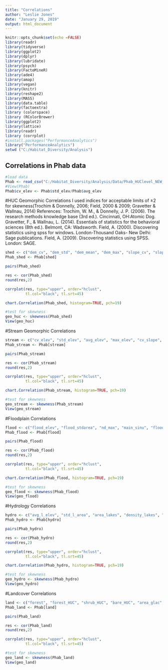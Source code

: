 ```yaml
---
title: "Correlations"
author: "Leslie Jones"
date: "January 29, 2019"
output: html_document
---
```


```r
knitr::opts_chunk$set(echo =FALSE)
library(readr)
library(tidyverse)
library(ggplot2)
library(dplyr)
library(lubridate)
library(psych)
library(FactoMineR)
library(ade4)
library(amap)
library(vegan)
library(knitr)
library(reshape2)
library(MASS)
library(data.table)
library(factoextra)
library (colorspace)
library (RColorBrewer)
library(ggplot2)
library(lattice)
library(readr)
library (corrplot)
#install.packages("PerformanceAnalytics")
library("PerformanceAnalytics")
setwd ("C:/Habitat_Diversity/Analysis")
```

## Correlations in Phab data
```r
#load data
Phab <- read_csv("C:/Habitat_Diversity/Analysis/Data/Phab_HUClevel_NEW_corr.csv")
#View(Phab)
Phab$cv_elev <- Phab$std_elev/Phab$avg_elev

```
#HUC Geomorphic Correlations
I used indices for acceptable limits of ±2 for skewness(Trochim & Donnelly, 2006; Field, 2000 & 2009; Gravetter & Wallnau, 2014) 
References:
Trochim, W. M., & Donnelly, J. P. (2006). The research methods knowledge base (3rd ed.). Cincinnati, OH:Atomic Dog.
Gravetter, F., & Wallnau, L. (2014). Essentials of statistics for the behavioral sciences (8th ed.). Belmont, CA: Wadsworth.
Field, A. (2000). Discovering statistics using spss for windows. London-Thousand Oaks- New Delhi: Sage publications.
Field, A. (2009). Discovering statistics using SPSS. London: SAGE.
```r
shed <- c("dem_cv", "dem_std", "dem_mean", "dem_max", "slope_cv", "slope_std", "slope_mean", "slope_max")
Phab_shed <- Phab[shed]

pairs(Phab_shed)

res <- cor(Phab_shed)
round(res,2)

corrplot(res, type="upper", order="hclust",
         tl.col="black", tl.srt=45)

chart.Correlation(Phab_shed, histogram=TRUE, pch=19)

#test for skewness
geo_huc <- skewness(Phab_shed)
View(geo_huc)
```

#Stream Geomorphic Correlations
```r

stream <- c("cv_elev", "std_elev", "avg_elev", "max_elev", "cv_slope", "std_slope", "avg_slope", "max_slope")
Phab_stream <- Phab[stream]

pairs(Phab_stream)

res <- cor(Phab_stream)
round(res,2)

corrplot(res, type="upper", order="hclust",
         tl.col="black", tl.srt=45)

chart.Correlation(Phab_stream, histogram=TRUE, pch=19)

#test for skewness
geo_stream <- skewness(Phab_stream)
View(geo_stream)

```


#Floodplain Correlations
```r

flood <- c("flood_elev", "flood_stdarea", "nd_max", "main_sinu", "flood_density", "flood_Tarea")
Phab_flood <- Phab[flood]

pairs(Phab_flood)

res <- cor(Phab_flood)
round(res,2)

corrplot(res, type="upper", order="hclust",
         tl.col="black", tl.srt=45)

chart.Correlation(Phab_flood, histogram=TRUE, pch=19)

#test for skewness
geo_flood <- skewness(Phab_flood)
View(geo_flood)
```

#Hydrology Correlations
```r

hydro <- c("avg_l_elev", "std_l_area", "area_lakes", "density_lakes", "n_lakes", "area_glac", "density_glac", "wetland", "wetland_HUC")
Phab_hydro <- Phab[hydro]

pairs(Phab_hydro)

res <- cor(Phab_hydro)
round(res,2)

corrplot(res, type="upper", order="hclust",
         tl.col="black", tl.srt=45)

chart.Correlation(Phab_hydro, histogram=TRUE, pch=19)

#test for skewness
geo_hydro <- skewness(Phab_hydro)
View(geo_hydro)

```

#Landcover Correlations
```r

land <- c("forest", "forest_HUC", "shrub_HUC", "bare_HUC", "area_glac", "wetland", "wetland_HUC")
Phab_land <- Phab[land]

pairs(Phab_land)

res <- cor(Phab_land)
round(res,2)

corrplot(res, type="upper", order="hclust",
         tl.col="black", tl.srt=45)

#test for skewness
geo_land <- skewness(Phab_land)
View(geo_land)

```


